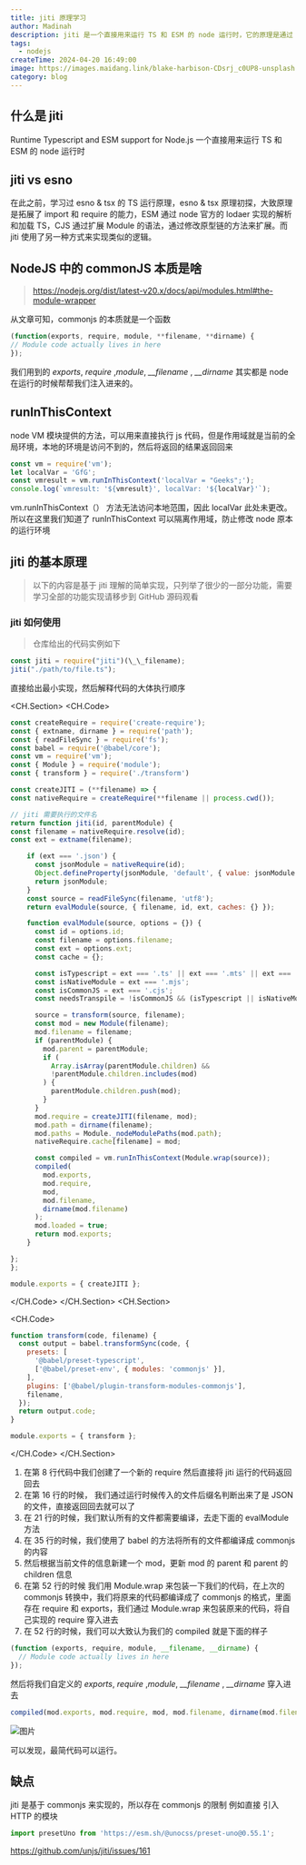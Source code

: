 ```yaml
---
title: jiti 原理学习
author: Madinah
description: jiti 是一个直接用来运行 TS 和 ESM 的 node 运行时，它的原理是通过 NodeJS 中的 commonJS 和 VM 模块提供的 runInThisContext 方法来实现的。
tags:
  - nodejs
createTime: 2024-04-20 16:49:00
image: https://images.maidang.link/blake-harbison-CDsrj_c0UP8-unsplash.jpg
category: blog
---
```


## 什么是 jiti

Runtime Typescript and ESM support for Node.js 一个直接用来运行 TS 和 ESM 的 node 运行时

## jiti vs esno

在此之前，学习过 esno & tsx 的 TS 运行原理，esno & tsx 原理初探，大致原理是拓展了 import 和 require 的能力，ESM 通过 node 官方的 lodaer 实现的解析和加载 TS，CJS 通过扩展 Module 的语法，通过修改原型链的方法来扩展。而 jiti 使用了另一种方式来实现类似的逻辑。

## NodeJS 中的 commonJS 本质是啥

> https://nodejs.org/dist/latest-v20.x/docs/api/modules.html#the-module-wrapper

从文章可知，commonjs 的本质就是一个函数

```javascript
(function(exports, require, module, **filename, **dirname) {
// Module code actually lives in here
});
```

我们用到的 _exports_, _require_ ,_module_, _\_\_filename_ , _\_\_dirname_ 其实都是 node 在运行的时候帮帮我们注入进来的。

## runInThisContext

node VM 模块提供的方法，可以用来直接执行 js 代码，但是作用域就是当前的全局环境，本地的环境是访问不到的，然后将返回的结果返回回来

```javascript
const vm = require('vm');
let localVar = 'GfG';
const vmresult = vm.runInThisContext('localVar = "Geeks";');
console.log(`vmresult: '${vmresult}', localVar: '${localVar}'`);
```

vm.runInThisContext（） 方法无法访问本地范围，因此 localVar 此处未更改。所以在这里我们知道了 runInThisContext 可以隔离作用域，防止修改 node 原本的运行环境

## jiti 的基本原理

> 以下的内容是基于 jiti 理解的简单实现，只列举了很少的一部分功能，需要学习全部的功能实现请移步到 GitHub 源码观看

### jiti 如何使用

> 仓库给出的代码实例如下

```javascript
const jiti = require("jiti")(\_\_filename);
jiti("./path/to/file.ts");
```

直接给出最小实现，然后解释代码的大体执行顺序

<CH.Section>
<CH.Code>
```javascript index.js
const createRequire = require('create-require');
const { extname, dirname } = require('path');
const { readFileSync } = require('fs');
const babel = require('@babel/core');
const vm = require('vm');
const { Module } = require('module');
const { transform } = require('./transform')

const createJITI = (**filename) => {
const nativeRequire = createRequire(**filename || process.cwd());

// jiti 需要执行的文件名
return function jiti(id, parentModule) {
const filename = nativeRequire.resolve(id);
const ext = extname(filename);

    if (ext === '.json') {
      const jsonModule = nativeRequire(id);
      Object.defineProperty(jsonModule, 'default', { value: jsonModule });
      return jsonModule;
    }
    const source = readFileSync(filename, 'utf8');
    return evalModule(source, { filename, id, ext, caches: {} });

    function evalModule(source, options = {}) {
      const id = options.id;
      const filename = options.filename;
      const ext = options.ext;
      const cache = {};

      const isTypescript = ext === '.ts' || ext === '.mts' || ext === '.cts';
      const isNativeModule = ext === '.mjs';
      const isCommonJS = ext === '.cjs';
      const needsTranspile = !isCommonJS && (isTypescript || isNativeModule);

      source = transform(source, filename);
      const mod = new Module(filename);
      mod.filename = filename;
      if (parentModule) {
        mod.parent = parentModule;
        if (
          Array.isArray(parentModule.children) &&
          !parentModule.children.includes(mod)
        ) {
          parentModule.children.push(mod);
        }
      }
      mod.require = createJITI(filename, mod);
      mod.path = dirname(filename);
      mod.paths = Module._nodeModulePaths(mod.path);
      nativeRequire.cache[filename] = mod;

      const compiled = vm.runInThisContext(Module.wrap(source));
      compiled(
        mod.exports,
        mod.require,
        mod,
        mod.filename,
        dirname(mod.filename)
      );
      mod.loaded = true;
      return mod.exports;
    }

};
};

module.exports = { createJITI };

````
</CH.Code>
</CH.Section>
<CH.Section>

<CH.Code>
```javascript transform.js
function transform(code, filename) {
  const output = babel.transformSync(code, {
    presets: [
      '@babel/preset-typescript',
      ['@babel/preset-env', { modules: 'commonjs' }],
    ],
    plugins: ['@babel/plugin-transform-modules-commonjs'],
    filename,
  });
  return output.code;
}

module.exports = { transform };

````

</CH.Code>
</CH.Section>

1. 在第 8 行代码中我们创建了一个新的 require 然后直接将 jiti 运行的代码返回回去
2. 在第 16 行的时候， 我们通过运行时候传入的文件后缀名判断出来了是 JSON 的文件，直接返回回去就可以了
3. 在 21 行的时候，我们默认所有的文件都需要编译，去走下面的 evalModule 方法
4. 在 35 行的时候，我们使用了 babel 的方法将所有的文件都编译成 commonjs 的内容
5. 然后根据当前文件的信息新建一个 mod，更新 mod 的 parent 和 parent 的 children 信息
6. 在第 52 行的时候 我们用 Module.wrap 来包装一下我们的代码，在上次的 commonjs 转换中，我们将原来的代码都编译成了 commonjs 的格式，里面存在 require 和 exports，我们通过 Module.wrap 来包装原来的代码，将自己实现的 require 穿入进去
7. 在 52 行的时候，我们可以大致认为我们的 compiled 就是下面的样子

```javascript
(function (exports, require, module, __filename, __dirname) {
  // Module code actually lives in here
});
```

然后将我们自定义的 _exports_, _require_ ,_module_, _\_\_filename_ , _\_\_dirname_ 穿入进去

```javascript
compiled(mod.exports, mod.require, mod, mod.filename, dirname(mod.filename));
```

![图片](https://images.maidang.link/16747a29-4fcc-4676-817a-89b617e1a4ea.png)

可以发现，最简代码可以运行。

## 缺点

jiti 是基于 commonjs 来实现的，所以存在 commonjs 的限制 例如直接 引入 HTTP 的模块

```javascript
import presetUno from 'https://esm.sh/@unocss/preset-uno@0.55.1';
```

https://github.com/unjs/jiti/issues/161
